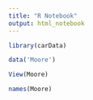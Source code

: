 ```yaml
---
title: "R Notebook"
output: html_notebook
---
```

```r
library(carData)
```

```r
data('Moore')
```


```r
View(Moore)
```


```r
names(Moore)
```

